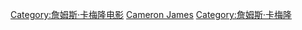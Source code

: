 {{navbox
| name = 詹姆斯·卡梅隆电影作品
| title = [[詹姆斯·卡梅伦]]电影作品
| above = [[詹姆斯·卡梅伦作品名单|作品]]
| image = 
| listclass = hlist
| state = {{{state|autocollapse}}}

| group1 = 导演
|  list1 =
  {{navbox subgroup
  | group1 = 长片
  |  list1 = 
* 《[[食人鱼2：繁殖]]》（1981年）
* 《[[终结者]]》（1984年）
* 《[[異形2]]》（1986年）
* 《[[深渊 (电影)|深渊]]》（1989年）
* 《[[终结者2：审判日]]》（1991年）
* 《[[真实的谎言]]》（1994年）
* 《[[泰坦尼克号 (1997年电影)|泰坦尼克号]]》（1997年）
* 《[[阿凡达]]》（2009年）
* 《[[阿凡達：水之道]]》（2022年）
* 《[[阿凡達3]]》（2024年）

  | group2 = 短片
  |  list2 = 
* 《克赛诺起源》（1978年）

  | group3 = 纪录片
  |  list3 = 
* 《[[重返俾斯麦战舰]]》（2002年）
* 《[[深渊幽灵]]》（2003年）
* 《[[深海异形]]》（2005年）
  }}

| group3 = 制片人/编剧
|  list3 = 
* 《[[第一滴血2]]》（1985年）
* 《[[末世纪暴潮]]》 (1995)
* 《[[飞向太空2002]]》（2002年）
* 《[[夺命深渊]]》（2011年）
* 《[[艾莉塔：戰鬥天使]]》（2019年）
* 《[[未來戰士：黑暗命運]]》（2019年）
* 《[[六人-泰坦尼克上的中国幸存者]]》（2021年）

| group4 = 其它
|  list4 = 
* {{le|暴風雨娛樂|Lightstorm Entertainment}}
* [[深海挑战者号]]
}}
<includeonly>[[Category:詹姆斯·卡梅隆电影]]</includeonly>
<noinclude>

{{collapsible option}}
[[Category:美国电影导演模板|Cameron James]]
[[Category:詹姆斯·卡梅隆]]
</noinclude>